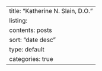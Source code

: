 ---
title: "Katherine N. Slain, D.O."
listing:
  contents: posts
  sort: "date desc"
  type: default
  categories: true
---
